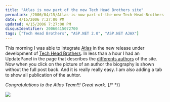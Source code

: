 ```yaml
---
title: "Atlas is now part of the new Tech Head Brothers site"
permalink: /2006/04/15/Atlas-is-now-part-of-the-new-Tech-Head-Brothers-site/
date: 4/15/2006 7:27:00 PM
updated: 4/15/2006 7:27:00 PM
disqusIdentifier: 20060415072700
tags: ["Tech Head Brothers", "ASP.NET 2.0", "ASP.NET AJAX"]
---
```

This morning I was able to integrate [Atlas](http://atlas.asp.net/) in the new release under development of [Tech Head Brothers](http://www.techheadbrothers.com/). In less than a hour I had an UpdatePanel in the page that describes the [differents authors](http://www.techheadbrothers.com/DesktopDefault.aspx?tabindex=7&tabid=19) of the site. Now when you click on the picture of an author the biography is shown without the full post back. And it is really really easy. I am also adding a tab to show all publication of the auhtor.

*Congratulations to the Atlas Team!!! Great work.*
{/* <!-- more --> */}

![](/images/2006/atlas_authors.jpg)
